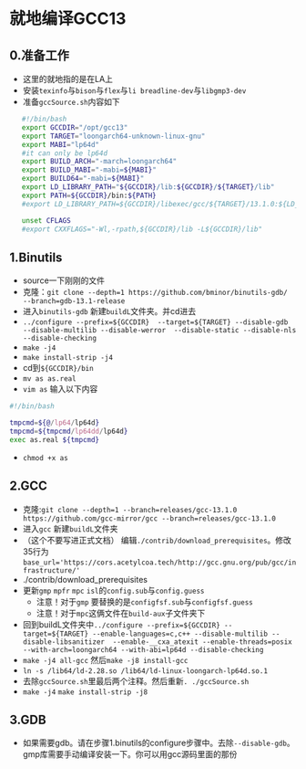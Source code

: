 # 就地编译GCC13

## 0.准备工作
*    这里的就地指的是在LA上
*    安装`texinfo`与`bison`与`flex`与`li breadline-dev`与`libgmp3-dev`
*    准备`gccSource.sh`内容如下

```sh
   #!/bin/bash
   export GCCDIR="/opt/gcc13"
   export TARGET="loongarch64-unknown-linux-gnu"
   export MABI="lp64d"
   #it can only be lp64d
   export BUILD_ARCH="-march=loongarch64"
   export BUILD_MABI="-mabi=${MABI}"
   export BUILD64="-mabi=${MABI}"
   export LD_LIBRARY_PATH="${GCCDIR}/lib:${GCCDIR}/${TARGET}/lib"
   export PATH=${GCCDIR}/bin:${PATH}
   #export LD_LIBRARY_PATH=${GCCDIR}/libexec/gcc/${TARGET}/13.1.0:${LD_LIBRARY_PATH}

   unset CFLAGS
   #export CXXFLAGS="-Wl,-rpath,${GCCDIR}/lib -L${GCCDIR}/lib" 
```

## 1.Binutils
*   source一下刚刚的文件
*   克隆：`git clone --depth=1 https://github.com/bminor/binutils-gdb/  --branch=gdb-13.1-release `
*   进入`binutils-gdb` 新建`buildL`文件夹。并cd进去
*   `../configure --prefix=${GCCDIR}  --target=${TARGET} --disable-gdb  --disable-multilib --disable-werror  --disable-static --disable-nls --disable-checking`  
*   `make -j4`
*   `make install-strip -j4`
*   cd到`${GCCDIR}/bin`
*   `mv as as.real`  
*   `vim as` 输入以下内容
```sh
#!/bin/bash

tmpcmd=${@/lp64/lp64d}
tmpcmd=${tmpcmd/lp64dd/lp64d}
exec as.real ${tmpcmd}
```
*   `chmod +x as`

## 2.GCC 
*   克隆:`git clone --depth=1 --branch=releases/gcc-13.1.0 https://github.com/gcc-mirror/gcc --branch=releases/gcc-13.1.0`
*   进入`gcc` 新建`buildL`文件夹
*   （这个不要写进正式文档） 编辑`./contrib/download_prerequisites`。修改35行为`base_url='https://cors.acetylcoa.tech/http://gcc.gnu.org/pub/gcc/infrastructure/'`
*   ./contrib/download_prerequisites
*   更新`gmp` `mpfr` `mpc` `isl`的`config.sub`与`config.guess`
    * 注意！对于`gmp` 要替换的是`configfsf.sub`与`configfsf.guess`
    * 注意！对于`mpc`这俩文件在`build-aux`子文件夹下
*   回到buildL文件夹中`../configure --prefix=${GCCDIR} --target=${TARGET} --enable-languages=c,c++ --disable-multilib --disable-libsanitizer  --enable-__cxa_atexit --enable-threads=posix --with-arch=loongarch64 --with-abi=lp64d --disable-checking`
*   `make -j4 all-gcc` 然后`make -j8 install-gcc`
*   `ln -s /lib64/ld-2.28.so /lib64/ld-linux-loongarch-lp64d.so.1`
*  去除`gccSource.sh`里最后两个注释。然后重新`. ./gccSource.sh`
*  `make -j4`   `make install-strip -j8`

## 3.GDB
*  如果需要gdb。请在步骤1.binutils的configure步骤中。去除`--disable-gdb`。gmp库需要手动编译安装一下。你可以用gcc源码里面的那份


